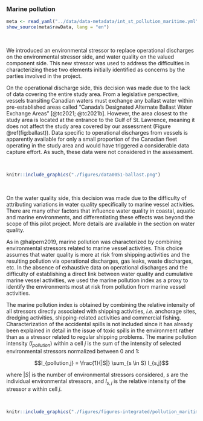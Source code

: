 ### Marine pollution {#pollutionmaritime}

```r
meta <- read_yaml("../data/data-metadata/int_st_pollution_maritime.yml")
show_source(meta$rawData, lang = "en")
```

<br/>

We introduced an environmental stressor to replace operational discharges on the environmental stressor side, and water quality on the valued component side. This new stressor was used to address the difficulties in characterizing these two elements initially identified as concerns by the parties involved in the project.

On the operational discharge side, this decision was made due to the lack of data covering the entire study area. From a legislative perspective, vessels transiting Canadian waters must exchange any ballast water within pre-established areas called “Canada’s Designated Alternate Ballast Water Exchange Areas” [@tc2021; @tc2021b]. However, the area closest to the study area is located at the entrance to the Gulf of St. Lawrence, meaning it does not affect the study area covered by our assessment (Figure \@ref(fig:ballast)). Data specific to operational discharges from vessels is apparently available for only a small proportion of the Canadian fleet operating in the study area and would have triggered a considerable data capture effort. As such, these data were not considered in the assessment.

<br/>

```r
knitr::include_graphics("./figures/data0051-ballast.png")
```

<br/>

On the water quality side, this decision was made due to the difficulty of attributing variations in water quality specifically to marine vessel activities. There are many other factors that influence water quality in coastal, aquatic and marine environments, and differentiating these effects was beyond the scope of this pilot project. More details are available in the section on water quality.

As in @halpern2019, marine pollution was characterized by combining environmental stressors related to marine vessel activities. This choice assumes that water quality is more at risk from shipping activities and the resulting pollution via operational discharges, gas leaks, waste discharges, etc. In the absence of exhaustive data on operational discharges and the difficulty of establishing a direct link between water quality and cumulative marine vessel activities, we used the marine pollution index as a proxy to identify the environments most at risk from pollution from marine vessel activities.

The marine pollution index is obtained by combining the relative intensity of all stressors directly associated with shipping activities, *i.e.* anchorage sites, dredging activities, shipping-related activities and commercial fishing. Characterization of the accidental spills is not included since it has already been explained in detail in the issue of toxic spills in the environment rather than as a stressor related to regular shipping problems. The marine pollution intensity ($I_{pollution}$) within a cell $j$ is the sum of the intensity of selected environmental stressors normalized between 0 and 1:

$$I_{pollution,j} = \frac{1}{|S|} \sum_{s \in S} I_{s,j}$$

where $|S|$ is the number of environmental stressors considered, $s$ are the individual environmental stressors, and $I_{s,j}$ is the relative intensity of the stressor $s$ within cell $j$.


<br>

```r
knitr::include_graphics("./figures/figures-integrated/pollution_maritime-pollution_maritime.png")
```

<br>
